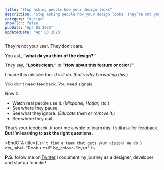 ```yaml
---
title: "Stop asking people how your design looks" 
description: "Stop asking people how your design looks. They’re not your user. They don’t care."
category: "design"
showTldr: false
pubDate: "Apr 03 2025"
updatedDate: "Apr 03 2025"
---
```


They’re not your user.
They don’t care.

You ask,
**“what do you think of the design?”**

They say, **“Looks clean.”** or **“How about this feature or color?”**

I made this mistake too. (*I still do. that's why I’m writing this.*)

You don’t need feedback.
You need signals.

Now I:
- Watch real people use it. (*Mixpanel, Hotjar, etc.*)
- See where they pause. 
- See what they ignore. (*Educate them or remove it.*)
- See where they quit.

That’s your feedback. It took me a while to learn this. I still ask for feedback. **But I’m learning to ask the right questions.**


<EndCTA
  title={`Can’t find a team that gets your vision? We do.`}
  cta_label="Book a call"
  bg_colour="cyan"
/>

**P.S.** follow me on [Twitter](https://x.com/spikeyrabia) i document my journey as a designer, developer and startup founder!
